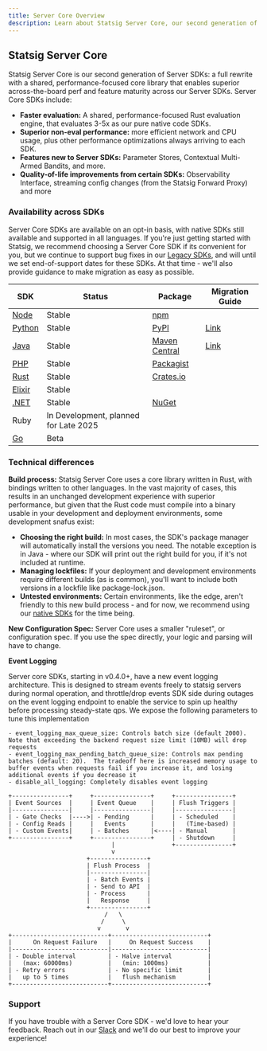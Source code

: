 ```yaml
---
title: Server Core Overview
description: Learn about Statsig Server Core, our second generation of Server SDKs with improved performance and features
---
```


## Statsig Server Core

Statsig Server Core is our second generation of Server SDKs: a full rewrite with a shared, performance-focused core library that enables superior across-the-board perf and feature maturity across our Server SDKs. Server Core SDKs include:

- **Faster evaluation:** A shared, performance-focused Rust evaluation engine, that evaluates 3-5x as our pure native code SDKs.
- **Superior non-eval performance:** more efficient network and CPU usage, plus other performance optimizations always arriving to each SDK.
- **Features new to Server SDKs:** Parameter Stores, Contextual Multi-Armed Bandits, and more.
- **Quality-of-life improvements from certain SDKs:** Observability Interface, streaming config changes (from the Statsig Forward Proxy) and more

### Availability across SDKs

Server Core SDKs are available on an opt-in basis, with native SDKs still available and supported in all languages. If you're just getting started with Statsig, we recommend choosing a Server Core SDK if its convenient for you, but we continue to support bug fixes in our [Legacy SDKs](/server-core/legacy-sdks), and will until we set end-of-support dates for these SDKs. At that time - we'll also provide guidance to make migration as easy as possible.

| SDK | Status | Package | Migration Guide |
|-----|--------|---------|-----------------|
| [Node](/server-core/node-core) | Stable | [npm](https://www.npmjs.com/package/@statsig/statsig-node-core) | |
| [Python](/server-core/python-core) | Stable | [PyPI](https://pypi.org/project/statsig-python-core/) | [Link](/server-core/migration-guides/python) |
| [Java](/server-core/java-core) | Stable | [Maven Central](https://central.sonatype.com/artifact/com.statsig/javacore/overview) | [Link](server-core/migration-guides/java) |
| [PHP](/server-core/php-core) | Stable | [Packagist](https://packagist.org/packages/statsig/statsigsdk) | |
| [Rust](/server-core/rust-core) | Stable | [Crates.io](https://crates.io/crates/statsig-rust) | |
| [Elixir](/server-core/elixir-core) | Stable | | |
| [.NET](/server-core/dotnet-core.mdx) | Stable | [NuGet](https://www.nuget.org/packages/Statsig.Dotnet/0.9.3-beta.2509250234) | |
| Ruby | In Development, planned for Late 2025 | | |
| [Go](/server-core/go-core) | Beta | | |

### Technical differences

**Build process:** Statsig Server Core uses a core library written in Rust, with bindings written to other languages. In the vast majority of cases, this results in an unchanged development experience with superior performance, but given that the Rust code must compile into a binary usable in your development and deployment environments, some development snafus exist:

- **Choosing the right build:** In most cases, the SDK's package manager will automatically install the versions you need. The notable exception is in Java - where our SDK will print out the right build for you, if it's not included at runtime.
- **Managing lockfiles:** If your deployment and development environments require different builds (as is common), you'll want to include both versions in a lockfile like package-lock.json.
- **Untested environments:** Certain environments, like the edge, aren't friendly to this new build process - and for now, we recommend using our [native SDKs](/server-core/legacy-sdks) for the time being.

**New Configuration Spec:** Server Core uses a smaller "ruleset", or configuration spec. If you use the spec directly, your logic and parsing will have to change.

**Event Logging**

Server core SDKs, starting in v0.4.0+, have a new event logging architecture. This is designed to stream events freely to statsig servers during normal operation, and throttle/drop events SDK side during outages on the event logging endpoint to enable the service to spin up healthy before processing steady-state qps. We expose the following parameters to tune this implementation

```
- event_logging_max_queue_size: Controls batch size (default 2000).  Note that exceeding the backend request size limit (10MB) will drop requests
- event_logging_max_pending_batch_queue_size: Controls max pending batches (default: 20).  The tradeoff here is increased memory usage to buffer events when requests fail if you increase it, and losing additional events if you decrease it
- disable_all_logging: Completely disables event logging
```

```
+----------------+     +----------------+     +----------------+
| Event Sources  |     | Event Queue    |     | Flush Triggers |
|----------------|     |----------------|     |----------------|
| - Gate Checks  |---->| - Pending      |     | - Scheduled    |
| - Config Reads |     |   Events       |     |   (Time-based) |
| - Custom Events|     | - Batches      |<----| - Manual       |
+----------------+     +----------------+     | - Shutdown     |
                             |                +----------------+
                             v
                      +----------------+
                      | Flush Process  |
                      |----------------|
                      | - Batch Events |
                      | - Send to API  |
                      | - Process      |
                      |   Response     |
                      +----------------+
                           /   \
                          /     \
                         v       v
+---------------------------+---------------------------+
|      On Request Failure   |     On Request Success    |
|---------------------------|---------------------------|
| - Double interval         | - Halve interval          |
|   (max: 60000ms)          |   (min: 1000ms)           |
| - Retry errors            | - No specific limit       |
|   up to 5 times           |   flush mechanism         |
+---------------------------+---------------------------+
```

### Support

If you have trouble with a Server Core SDK - we'd love to hear your feedback. Reach out in our [Slack](https://statsig.com/slack) and we'll do our best to improve your experience!
